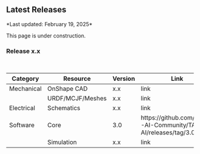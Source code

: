  
## Latest Releases

<Callout type="info" emoji="ℹ️">
  *Last updated: February 19, 2025*
</Callout>


This page is under construction. 

### Release x.x

<br/>

<Table>
  <thead>
    <Tr>
      <Th>Category</Th>
      <Th>Resource</Th>
      <Th>Version</Th>
      <Th>Link</Th>
    </Tr>
  </thead>
  <tbody>
    <Tr>
      <Td>Mechanical</Td>
      <Td>OnShape CAD</Td>
      <Td>x.x</Td>
      <Td>link</Td>
    </Tr>
    <Tr>
      <Td></Td>
      <Td>URDF/MCJF/Meshes</Td>
      <Td>x.x</Td>
      <Td>link</Td>
    </Tr>
    <Tr>
      <Td>Electrical</Td>
      <Td>Schematics</Td>
      <Td>x.x</Td>
      <Td>link</Td>
    </Tr>
    <Tr>
      <Td>Software</Td>
      <Td>Core</Td>
      <Td>3.0</Td>
      <Td>https://github.com/TARS-AI-Community/TARS-AI/releases/tag/3.0</Td>
    </Tr>
    <Tr>
      <Td></Td>
      <Td>Simulation</Td>
      <Td>x.x</Td>
      <Td>link</Td>
    </Tr>
  </tbody>
</Table>
